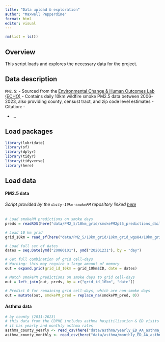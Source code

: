 ```yaml
---
title: "Data upload & exploration"
author: "Maxwell Pepperdine"
format: html
editor: visual
---
```


```r
rm(list = ls())
```

## Overview

This script loads and explores the necessary data for the project.

## Data description

`PM2.5`:
- Sourced from the [Environmental Change & Human Outcomes Lab (ECHO)](https://www.stanfordecholab.com/wildfire_smoke)
- Contains daily 10km wildfire smoke PM2.5 data between 2006-2023, also providing county, censust tract, and zip code level estimates
- Citation:
    - 

- ...

## Load packages

```r
library(lubridate)
library(sf)
library(dplyr)
library(tidyr)
library(tidyverse)
library(here)
```

## Load data

#### PM2.5 data

###### Script provided by the `daily-10km-smokePM` repository linked [here](https://github.com/echolab-stanford/daily-10km-smokePM)

```r
# Load smokePM predictions on smoke days
preds = readRDS(here("data/PM2_5/10km_grid/smokePM2pt5_predictions_daily_10km_20060101-20231231.rds"))

# Load 10 km grid
grid_10km = read_sf(here("data/PM2_5/10km_grid/10km_grid_wgs84/10km_grid_wgs84.shp"))

# Load full set of dates
dates = seq.Date(ymd("20060101"), ymd("20201231"), by = "day")

# Get full combination of grid cell-days
# Warning: this may require a large amount of memory
out = expand.grid(grid_id_10km = grid_10km$ID, date = dates)

# Match smokePM predictions on smoke days to grid cell-days
out = left_join(out, preds, by = c("grid_id_10km", "date"))

# Predict 0 for remaining grid cell-days, which are non-smoke days
out = mutate(out, smokePM_pred = replace_na(smokePM_pred, 0))
```

#### Asthma data 

```r
# by county (2011-2023)
# this data from the CDPHE includes asthma hospitilization & ED visits 
# it has yearly and monthly asthma rates
asthma_county_yearly <- read_csv(here("data/asthma/yearly_ED_AA_asthma_2011_2023.csv"))
asthma_county_monthly <- read_csv(here("data/asthma/monthly_ED_AA_asthma_2011_2023.csv"))
```






















